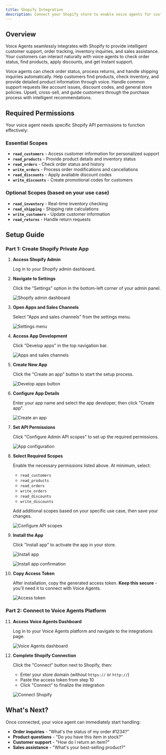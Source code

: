 ```yaml
---
title: Shopify Integration
description: Connect your Shopify store to enable voice agents for customer support, order management, and automated sales assistance.
---
```



## Overview

Voice Agents seamlessly integrates with Shopify to provide intelligent customer support, order tracking, inventory inquiries, and sales assistance. Your customers can interact naturally with voice agents to check order status, find products, apply discounts, and get instant support.

<CardGrid stagger>
  <Card title="Order Management" icon="document">
    Voice agents can check order status, process returns, and handle shipping
    inquiries automatically.
  </Card>
  <Card title="Product Assistance" icon="puzzle">
    Help customers find products, check inventory, and provide detailed product
    information through voice.
  </Card>
  <Card title="Customer Support" icon="comment">
    Handle common support requests like account issues, discount codes, and
    general store policies.
  </Card>
  <Card title="Sales Automation" icon="star">
    Upsell, cross-sell, and guide customers through the purchase process with
    intelligent recommendations.
  </Card>
</CardGrid>

## Required Permissions

Your voice agent needs specific Shopify API permissions to function effectively:

### Essential Scopes

- **`read_customers`** - Access customer information for personalized support
- **`read_products`** - Provide product details and inventory status
- **`read_orders`** - Check order status and history
- **`write_orders`** - Process order modifications and cancellations
- **`read_discounts`** - Apply available discount codes
- **`write_discounts`** - Create promotional codes for customers

### Optional Scopes (based on your use case)

- **`read_inventory`** - Real-time inventory checking
- **`read_shipping`** - Shipping rate calculations
- **`write_customers`** - Update customer information
- **`read_returns`** - Handle return requests

## Setup Guide

### Part 1: Create Shopify Private App

1. **Access Shopify Admin**

   Log in to your Shopify admin dashboard.

2. **Navigate to Settings**

   Click the "Settings" option in the bottom-left corner of your admin panel.

   ![Shopify admin dashboard](../../../assets/shopify-integration/image_1.png)

3. **Open Apps and Sales Channels**

   Select "Apps and sales channels" from the settings menu.

   ![Settings menu](../../../assets/shopify-integration/image_2.png)

4. **Access App Development**

   Click "Develop apps" in the top navigation bar.

   ![Apps and sales channels](../../../assets/shopify-integration/image_3.png)

5. **Create New App**

   Click the "Create an app" button to start the setup process.

   ![Develop apps button](../../../assets/shopify-integration/image_4.png)

6. **Configure App Details**

   Enter your app name and select the app developer, then click "Create app".

   ![Create an app](../../../assets/shopify-integration/image_5.png)

7. **Set API Permissions**

   Click "Configure Admin API scopes" to set up the required permissions.

   ![App configuration](../../../assets/shopify-integration/image_6.png)

8. **Select Required Scopes**

   Enable the necessary permissions listed above. At minimum, select:

   - `read_customers`
   - `read_products`
   - `read_orders`
   - `write_orders`
   - `read_discounts`
   - `write_discounts`

   Add additional scopes based on your specific use case, then save your changes.

   ![Configure API scopes](../../../assets/shopify-integration/image_7.png)

9. **Install the App**

   Click "Install app" to activate the app in your store.

   ![Install app](../../../assets/shopify-integration/image_8.png)

   ![Install app confirmation](../../../assets/shopify-integration/image_9.png)

10. **Copy Access Token**

    After installation, copy the generated access token. **Keep this secure** - you'll need it to connect with Voice Agents.

    ![Access token](../../../assets/shopify-integration/image_10.png)

### Part 2: Connect to Voice Agents Platform

11. **Access Voice Agents Dashboard**

    Log in to your Voice Agents platform and navigate to the integrations page.

    ![Voice Agents dashboard](../../../assets/shopify-integration/image_11.png)

12. **Complete Shopify Connection**

    Click the "Connect" button next to Shopify, then:

    - Enter your store domain (without `https://` or `http://`)
    - Paste the access token from step 10
    - Click "Connect" to finalize the integration

    ![Connect Shopify](../../../assets/shopify-integration/image_12.png)

## What's Next?

Once connected, your voice agent can immediately start handling:

- **Order inquiries** - "What's the status of my order #1234?"
- **Product questions** - "Do you have this item in stock?"
- **Customer support** - "How do I return an item?"
- **Sales assistance** - "What's your best-selling product?"

<CallToActionBanner
  title="Ready to transform your retail customer experience?"
  subtitle="Many retailers are already seeing the benefits of AI-powered Voice Agents."
  buttonText="Schedule a Demo"
  buttonColor="#039BE5"
/>
